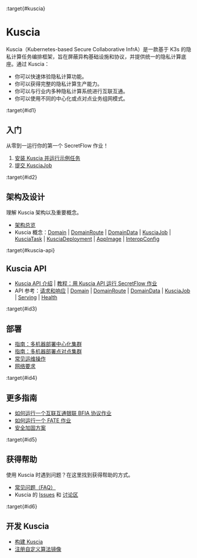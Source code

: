 :target{#kuscia}

# Kuscia

Kuscia（Kubernetes-based Secure Collaborative InfrA）是一款基于 K3s 的隐私计算任务编排框架，旨在屏蔽异构基础设施和协议，并提供统一的隐私计算底座。通过 Kuscia：

- 你可以快速体验隐私计算功能。
- 你可以获得完整的隐私计算生产能力。
- 你可以与行业内多种隐私计算系统进行互联互通。
- 你可以使用不同的中心化或点对点业务组网模式。

:target{#id1}

## 入门

从零到一运行你的第一个 SecretFlow 作业！

1. [安装 Kuscia 并运行示例任务](getting_started/quickstart_cn.mdx)
2. [提交 KusciaJob](getting_started/run_secretflow_cn.mdx)

:target{#id2}

## 架构及设计

理解 Kuscia 架构以及重要概念。

- [架构总览](reference/architecture_cn.mdx)
- Kuscia 概念：[Domain](reference/concepts/domain_cn.mdx) | [DomainRoute](reference/concepts/domainroute_cn.mdx) | [DomainData](reference/concepts/domaindata_cn.mdx) | [KusciaJob](reference/concepts/kusciajob_cn.mdx) | [KusciaTask](reference/concepts/kusciatask_cn.mdx) | [KusciaDeployment](reference/concepts/kusciadeployment_cn.mdx) | [AppImage](reference/concepts/appimage_cn.mdx) | [InteropConfig](reference/concepts/interopconfig_cn.mdx)

:target{#kuscia-api}

## Kuscia API

- [Kuscia API 介绍](reference/apis/summary_cn.mdx) | [教程：用 Kuscia API 运行 SecretFlow 作业](tutorial/run_secretflow_with_api_cn.mdx)
- API 参考：[请求和响应](reference/apis/summary_cn.mdx#id2) | [Domain](reference/apis/domain_cn.mdx) | [DomainRoute](reference/apis/domainroute_cn.mdx) | [DomainData](reference/apis/domaindata_cn.mdx) | [KusciaJob](reference/apis/kusciajob_cn.mdx) | [Serving](reference/apis/serving_cn.mdx) | [Health](reference/apis/health_cn.mdx)

:target{#id3}

## 部署

- [指南：多机器部署中心化集群](deployment/deploy_p2p_cn.mdx)
- [指南：多机器部署点对点集群](deployment/deploy_master_lite_cn.mdx)
- [常见运维操作](deployment/operation_cn.mdx)
- [网络要求](deployment/networkrequirements.mdx)

:target{#id4}

## 更多指南

- [如何运行一个互联互通银联 BFIA 协议作业](tutorial/run_bfia_job_cn.mdx)
- [如何运行一个 FATE 作业](tutorial/run_fate_cn.mdx)
- [安全加固方案](tutorial/security_plan_cn.mdx)

:target{#id5}

## 获得帮助

使用 Kuscia 时遇到问题？在这里找到获得帮助的方式。

- [常见问题（FAQ）](reference/faq_cn.mdx)
- Kuscia 的 [Issues](https://github.com/secretflow/kuscia/issues) 和 [讨论区](https://github.com/secretflow/kuscia/discussions)

:target{#id6}

## 开发 Kuscia

- [构建 Kuscia](development/build_kuscia_cn.mdx)
- [注册自定义算法镜像](development/register_custom_image.mdx)

<TableOfContents />

